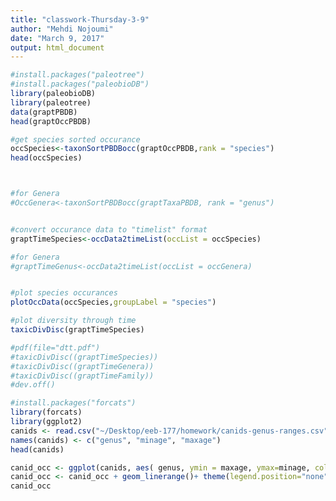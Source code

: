 ```yaml
---
title: "classwork-Thursday-3-9"
author: "Mehdi Nojoumi"
date: "March 9, 2017"
output: html_document
---
```


```r
#install.packages("paleotree")
#install.packages("paleobioDB")
library(paleobioDB)
library(paleotree)
data(graptPBDB)
head(graptOccPBDB)

#get species sorted occurance
occSpecies<-taxonSortPBDBocc(graptOccPBDB,rank = "species")
head(occSpecies)



#for Genera
#OccGenera<-taxonSortPBDBocc(graptTaxaPBDB, rank = "genus")


#convert occurance data to "timelist" format
graptTimeSpecies<-occData2timeList(occList = occSpecies)

#for Genera
#graptTimeGenus<-occData2timeList(occList = occGenera)


#plot species occurances
plotOccData(occSpecies,groupLabel = "species")

#plot diversity through time
taxicDivDisc(graptTimeSpecies)

#pdf(file="dtt.pdf")
#taxicDivDisc((graptTimeSpecies))
#taxicDivDisc((graptTimeGenera))
#taxicDivDisc((graptTimeFamily))
#dev.off()

```


```r
#install.packages("forcats")
library(forcats)
library(ggplot2)
canids <- read.csv("~/Desktop/eeb-177/homework/canids-genus-ranges.csv", header = F, as.is = T)
names(canids) <- c("genus", "minage", "maxage")
head(canids)

canid_occ <- ggplot(canids, aes( genus, ymin = maxage, ymax=minage, colour = genus))
canid_occ <- canid_occ + geom_linerange()+ theme(legend.position="none")+ coord_flip()+  theme(axis.text.y = element_text(size=3))+ theme(axis.ticks.y=element_blank()) + scale_y_continuous(limits=c(0, 40), expand = c(0, 0), breaks=c(0, 10, 20, 30, 40)) + labs(title = "Canid Fossil Occurrences", x = "Genera", y = "Ma ago") + theme(plot.title = element_text(hjust = 0.5, size=22, face = "bold"), axis.title =element_text(size=20))
canid_occ

```




